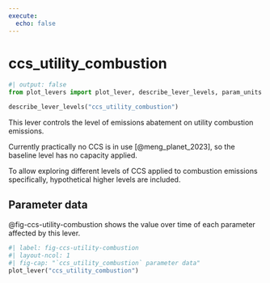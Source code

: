 ```yaml
---
execute:
  echo: false
---
```


# ccs_utility_combustion {#sec-ccs-utility-combustion}

```python
#| output: false
from plot_levers import plot_lever, describe_lever_levels, param_units
```

```python
describe_lever_levels("ccs_utility_combustion")
```

This lever controls the level of emissions abatement on utility combustion emissions.

Currently practically no CCS is in use [@meng_planet_2023], so the baseline level has no capacity applied.

To allow exploring different levels of CCS applied to combustion emissions specifically, hypothetical higher levels are included.

## Parameter data

@fig-ccs-utility-combustion shows the value over time of each parameter affected by this lever.

```python
#| label: fig-ccs-utility-combustion
#| layout-ncol: 1
#| fig-cap: "`ccs_utility_combustion` parameter data"
plot_lever("ccs_utility_combustion")
```
